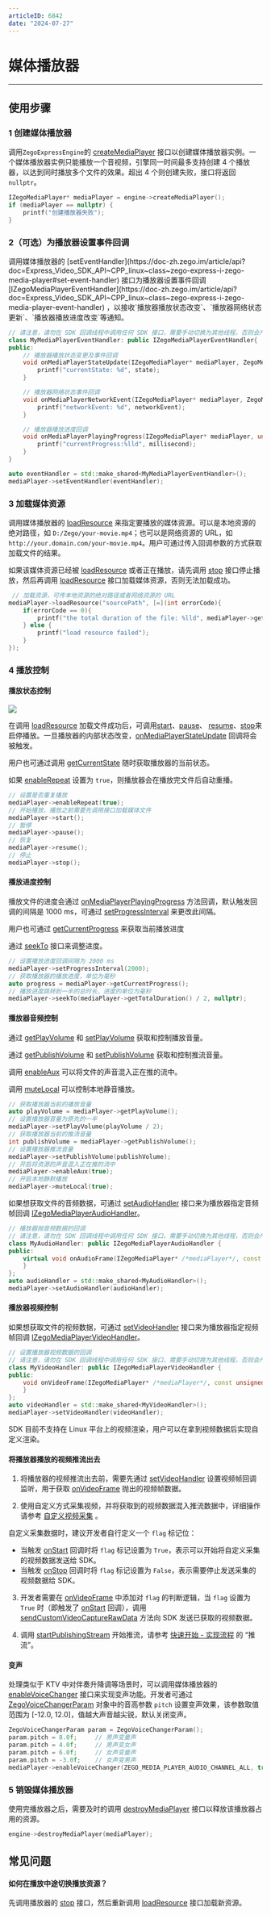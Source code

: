 ```yaml
---
articleID: 6842
date: "2024-07-27"
---
```

# 媒体播放器

- - -


<Content />

## 使用步骤

### 1 创建媒体播放器

调用`ZegoExpressEngine`的 [createMediaPlayer](https://doc-zh.zego.im/article/api?doc=Express_Video_SDK_API~CPP_linux~class~zego-express-i-zego-express-engine#create-media-player) 接口以创建媒体播放器实例。一个媒体播放器实例只能播放一个音视频，引擎同一时间最多支持创建 4 个播放器，以达到同时播放多个文件的效果。超出 4 个则创建失败，接口将返回 `nullptr`。

```cpp
IZegoMediaPlayer* mediaPlayer = engine->createMediaPlayer();
if (mediaPlayer == nullptr) {
    printf("创建播放器失败");
}
```

### 2（可选）为播放器设置事件回调

<Accordion title="播放器事件回调设置" defaultOpen="false">
调用媒体播放器的 [setEventHandler](https://doc-zh.zego.im/article/api?doc=Express_Video_SDK_API~CPP_linux~class~zego-express-i-zego-media-player#set-event-handler) 接口为播放器设置事件回调 [IZegoMediaPlayerEventHandler](https://doc-zh.zego.im/article/api?doc=Express_Video_SDK_API~CPP_linux~class~zego-express-i-zego-media-player-event-handler) ，以接收`播放器播放状态改变`、`播放器网络状态更新`、`播放器播放进度改变`等通知。

```cpp
// 请注意，请勿在 SDK 回调线程中调用任何 SDK 接口，需要手动切换为其他线程，否则会产生死锁
class MyMediaPlayerEventHandler: public IZegoMediaPlayerEventHandler{
public:
    // 播放器播放状态变更及事件回调
    void onMediaPlayerStateUpdate(IZegoMediaPlayer* mediaPlayer, ZegoMediaPlayerState state, int errorCode) override{
        printf("currentState: %d", state);
    }

    // 播放器网络状态事件回调
    void onMediaPlayerNetworkEvent(IZegoMediaPlayer* mediaPlayer, ZegoMediaPlayerNetworkEvent networkEvent) override {
        printf("networkEvent: %d", networkEvent);
    }

    // 播放器播放进度回调
    void onMediaPlayerPlayingProgress(IZegoMediaPlayer* mediaPlayer, unsigned long long millisecond) override {
        printf("currentProgress:%lld", millisecond);
    }
}

auto eventHandler = std::make_shared<MyMediaPlayerEventHandler>();
mediaPlayer->setEventHandler(eventHandler);
```
</Accordion>

### 3 加载媒体资源

调用媒体播放器的 [loadResource](https://doc-zh.zego.im/article/api?doc=Express_Video_SDK_API~CPP_linux~class~zego-express-i-zego-media-player#load-resource) 来指定要播放的媒体资源。可以是本地资源的绝对路径，如 `D:/Zego/your-movie.mp4`；也可以是网络资源的 URL，如 `http://your.domain.com/your-movie.mp4`。用户可通过传入回调参数的方式获取加载文件的结果。

<Warning title="注意">


如果该媒体资源已经被 [loadResource](@loadResource-IZegoMediaPlayer) 或者正在播放，请先调用 [stop](@stop-IZegoMediaPlayer) 接口停止播放，然后再调用 [loadResource](@loadResource-IZegoMediaPlayer) 接口加载媒体资源，否则无法加载成功。

</Warning>



```cpp
 // 加载资源，可传本地资源的绝对路径或者网络资源的 URL
mediaPlayer->loadResource("sourcePath", [=](int errorCode){
    if(errorCode == 0){
        printf("the total duration of the file: %lld", mediaPlayer->getTotalDuration());
    } else {
        printf("load resource failed");
    }
});
```

### 4 播放控制

#### 播放状态控制

<Frame width="512" height="auto" caption=""><img src="https://doc-media.zego.im/sdk-doc/Pics/Common/ZegoExpressEngine/mediaplayer_state_iOS.jpg" /></Frame>

在调用 [loadResource](https://doc-zh.zego.im/article/api?doc=Express_Video_SDK_API~CPP_linux~class~zego-express-i-zego-media-player#load-resource) 加载文件成功后，可调用[start](https://doc-zh.zego.im/article/api?doc=Express_Video_SDK_API~CPP_linux~class~zego-express-i-zego-media-player#start)、[pause](https://doc-zh.zego.im/article/api?doc=Express_Video_SDK_API~CPP_linux~class~zego-express-i-zego-media-player#pause)、
[resume](https://doc-zh.zego.im/article/api?doc=Express_Video_SDK_API~CPP_linux~class~zego-express-i-zego-media-player#resume)、[stop](https://doc-zh.zego.im/article/api?doc=Express_Video_SDK_API~CPP_linux~class~zego-express-i-zego-media-player#stop)来启停播放。一旦播放器的内部状态改变，[onMediaPlayerStateUpdate](https://doc-zh.zego.im/article/api?doc=Express_Video_SDK_API~CPP_linux~class~zego-express-i-zego-media-player-event-handler#on-media-player-state-update) 回调将会被触发。

用户也可通过调用 [getCurrentState](https://doc-zh.zego.im/article/api?doc=Express_Video_SDK_API~CPP_linux~class~zego-express-i-zego-media-player#get-current-state) 随时获取播放器的当前状态。

如果 [enableRepeat](https://doc-zh.zego.im/article/api?doc=Express_Video_SDK_API~CPP_linux~class~zego-express-i-zego-media-player#enable-repeat) 设置为 `true`，则播放器会在播放完文件后自动重播。

```cpp
// 设置是否重复播放
mediaPlayer->enableRepeat(true);
// 开始播放，播放之前需要先调用接口加载媒体文件
mediaPlayer->start();
// 暂停
mediaPlayer->pause();
// 恢复
mediaPlayer->resume();
// 停止
mediaPlayer->stop();
```

#### 播放进度控制

播放文件的进度会通过 [onMediaPlayerPlayingProgress](https://doc-zh.zego.im/article/api?doc=Express_Video_SDK_API~CPP_linux~class~zego-express-i-zego-media-player-event-handler#on-media-player-playing-progress) 方法回调，默认触发回调的间隔是 1000 ms，可通过 [setProgressInterval](https://doc-zh.zego.im/article/api?doc=Express_Video_SDK_API~CPP_linux~class~zego-express-i-zego-media-player#set-progress-interval) 来更改此间隔。

用户也可通过 [getCurrentProgress](https://doc-zh.zego.im/article/api?doc=Express_Video_SDK_API~CPP_linux~class~zego-express-i-zego-media-player#get-current-progress) 来获取当前播放进度

通过 [seekTo](https://doc-zh.zego.im/article/api?doc=Express_Video_SDK_API~CPP_linux~class~zego-express-i-zego-media-player#seek-to) 接口来调整进度。

```cpp
// 设置播放进度回调间隔为 2000 ms
mediaPlayer->setProgressInterval(2000);
// 获取播放器的播放进度，单位为毫秒
auto progress = mediaPlayer->getCurrentProgress();
// 播放进度跳转到一半的总时长，进度的单位为毫秒
mediaPlayer->seekTo(mediaPlayer->getTotalDuration() / 2, nullptr);
```

#### 播放器音频控制

通过 [getPlayVolume](https://doc-zh.zego.im/article/api?doc=Express_Video_SDK_API~CPP_linux~class~zego-express-i-zego-media-player#get-play-volume) 和 [setPlayVolume](https://doc-zh.zego.im/article/api?doc=Express_Video_SDK_API~CPP_linux~class~zego-express-i-zego-media-player#set-play-volume) 获取和控制播放音量。

通过 [getPublishVolume](https://doc-zh.zego.im/article/api?doc=Express_Video_SDK_API~CPP_linux~class~zego-express-i-zego-media-player#get-publish-volume) 和 [setPublishVolume](https://doc-zh.zego.im/article/api?doc=Express_Video_SDK_API~CPP_linux~class~zego-express-i-zego-media-player#set-publish-volume) 获取和控制推流音量。

调用 [enableAux](https://doc-zh.zego.im/article/api?doc=Express_Video_SDK_API~CPP_linux~class~zego-express-i-zego-media-player#enable-aux) 可以将文件的声音混入正在推的流中。

调用 [muteLocal](https://doc-zh.zego.im/article/api?doc=Express_Video_SDK_API~CPP_linux~class~zego-express-i-zego-media-player#mute-local) 可以控制本地静音播放。

```cpp
// 获取播放器当前的播放音量
auto playVolume = mediaPlayer->getPlayVolume();
// 设置播放器音量为原先的一半
mediaPlayer->setPlayVolume(playVolume / 2);
// 获取播放器当前的推流音量
int publishVolume = mediaPlayer->getPublishVolume();
// 设置播放器推流音量
mediaPlayer->setPublishVolume(publishVolume);
// 开启将资源的声音混入正在推的流中
mediaPlayer->enableAux(true);
// 开启本地静默播放
mediaPlayer->muteLocal(true);
```

如果想获取文件的音频数据，可通过 [setAudioHandler](https://doc-zh.zego.im/article/api?doc=Express_Video_SDK_API~CPP_linux~class~zego-express-i-zego-media-player#set-audio-handler) 接口来为播放器指定音频帧回调 [IZegoMediaPlayerAudioHandler](https://doc-zh.zego.im/article/api?doc=Express_Video_SDK_API~CPP_linux~class~zego-express-i-zego-media-player-audio-handler)。

```cpp
// 播放器抛音频数据的回调
// 请注意，请勿在 SDK 回调线程中调用任何 SDK 接口，需要手动切换为其他线程，否则会产生死锁
class MyAudioHandler: public IZegoMediaPlayerAudioHandler {
public:
    virtual void onAudioFrame(IZegoMediaPlayer* /*mediaPlayer*/, const unsigned char* /*data*/, unsigned int /*dataLength*/, ZegoAudioFrameParam /*param*/) {
    }
};
auto audioHandler = std::make_shared<MyAudioHandler>();
mediaPlayer->setAudioHandler(audioHandler);
```

#### 播放器视频控制

如果想获取文件的视频数据，可通过 [setVideoHandler](https://doc-zh.zego.im/article/api?doc=Express_Video_SDK_API~CPP_linux~class~zego-express-i-zego-media-player#set-video-handler) 接口来为播放器指定视频帧回调 [IZegoMediaPlayerVideoHandler](https://doc-zh.zego.im/article/api?doc=Express_Video_SDK_API~CPP_linux~class~zego-express-i-zego-media-player-video-handler)。

```cpp
// 设置播放器视频数据的回调
// 请注意，请勿在 SDK 回调线程中调用任何 SDK 接口，需要手动切换为其他线程，否则会产生死锁
class MyVideoHandler: public IZegoMediaPlayerVideoHandler {
public:
    void onVideoFrame(IZegoMediaPlayer* /*mediaPlayer*/, const unsigned char** /*data*/, unsigned int* /*dataLength*/, ZegoVideoFrameParam /*param*/) {
    }
};
auto videoHandler = std::make_shared<MyVideoHandler>();
mediaPlayer->setVideoHandler(videoHandler);
```

<Warning title="注意">

SDK 目前不支持在 Linux 平台上的视频渲染，用户可以在拿到视频数据后实现自定义渲染。

</Warning>



#### 将播放器播放的视频推流出去

1. 将播放器的视频推流出去前，需要先通过 [setVideoHandler](https://doc-zh.zego.im/article/api?doc=Express_Video_SDK_API~CPP_linux~class~zego-express-i-zego-media-player#set-video-handler) 设置视频帧回调监听，用于获取 [onVideoFrame](https://doc-zh.zego.im/article/api?doc=Express_Video_SDK_API~CPP_linux~class~zego-express-i-zego-media-player-video-handler#on-video-frame) 抛出的视频帧数据。

2. 使用自定义方式采集视频，并将获取到的视频数据混入推流数据中，详细操作请参考 [自定义视频采集](/real-time-video-linux-cpp/video/custom-video-capture) 。

<Note title="说明">


自定义采集数据时，建议开发者自行定义一个 `flag` 标记位：

* 当触发 [onStart](https://doc-zh.zego.im/article/api?doc=Express_Video_SDK_API~CPP_linux~class~zego-express-i-zego-custom-video-capture-handler#on-start) 回调时将 `flag` 标记设置为 `True`，表示可以开始将自定义采集的视频数据发送给 SDK。
* 当触发 [onStop](https://doc-zh.zego.im/article/api?doc=Express_Video_SDK_API~CPP_linux~class~zego-express-i-zego-custom-video-capture-handler#on-stop) 回调时将 `flag` 标记设置为 `False`，表示需要停止发送采集的视频数据给 SDK。

</Note>



3. 开发者需要在 [onVideoFrame](https://doc-zh.zego.im/article/api?doc=Express_Video_SDK_API~CPP_linux~class~zego-express-i-zego-media-player-video-handler#on-video-frame) 中添加对 `flag` 的判断逻辑，当 `flag` 设置为 `True` 时（即触发了 [onStart](https://doc-zh.zego.im/article/api?doc=Express_Video_SDK_API~CPP_linux~class~zego-express-i-zego-custom-video-capture-handler#on-start) 回调），调用 [sendCustomVideoCaptureRawData](https://doc-zh.zego.im/article/api?doc=Express_Video_SDK_API~CPP_linux~class~zego-express-i-zego-express-engine#send-custom-video-capture-raw-data) 方法向 SDK 发送已获取的视频数据。

4. 调用 [startPublishingStream](https://doc-zh.zego.im/article/api?doc=Express_Video_SDK_API~CPP_linux~class~zego-express-i-zego-express-engine#start-publishing-stream) 开始推流，请参考 [快速开始 - 实现流程](!Integration/Solution_Implementation#publishingStream) 的 “推流”。


#### 变声

处理类似于 KTV 中对伴奏升降调等场景时，可以调用媒体播放器的 [enableVoiceChanger](https://doc-zh.zego.im/article/api?doc=Express_Video_SDK_API~CPP_linux~class~zego-express-i-zego-media-player#enable-voice-changer) 接口来实现变声功能。开发者可通过 [ZegoVoiceChangerParam](https://doc-zh.zego.im/article/api?doc=Express_Video_SDK_API~CPP_linux~struct~zego-express-zego-voice-changer-param#zego-voice-changer-param) 对象中的音高参数 `pitch` 设置变声效果，该参数取值范围为 [-12.0, 12.0]，值越大声音越尖锐，默认关闭变声。

```cpp
ZegoVoiceChangerParam param = ZegoVoiceChangerParam();
param.pitch = 8.0f;     // 男声变童声
param.pitch = 4.0f;     // 男声变女声
param.pitch = 6.0f;     // 女声变童声
param.pitch = -3.0f;    // 女声变男声
mediaPlayer->enableVoiceChanger(ZEGO_MEDIA_PLAYER_AUDIO_CHANNEL_ALL, true, param);
```

### 5 销毁媒体播放器

使用完播放器之后，需要及时的调用 [destroyMediaPlayer](https://doc-zh.zego.im/article/api?doc=Express_Video_SDK_API~CPP_linux~class~zego-express-i-zego-express-engine#destroy-media-player) 接口以释放该播放器占用的资源。

```cpp
engine->destroyMediaPlayer(mediaPlayer);
```

## 常见问题

#### 如何在播放中途切换播放资源？

先调用播放器的 [stop](https://doc-zh.zego.im/article/api?doc=Express_Video_SDK_API~CPP_linux~class~zego-express-i-zego-media-player#stop) 接口，然后重新调用 [loadResource](https://doc-zh.zego.im/article/api?doc=Express_Video_SDK_API~CPP_linux~class~zego-express-i-zego-media-player#load-resource) 接口加载新资源。
